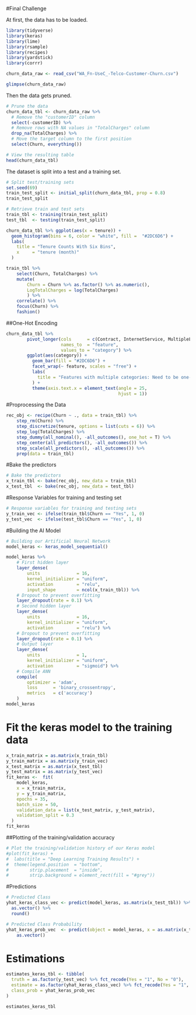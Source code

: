 #Final Challenge

At first, the data has to be loaded.

```r

library(tidyverse)
library(keras)
library(lime)
library(rsample)
library(recipes)
library(yardstick)
library(corrr)

churn_data_raw <- read_csv("WA_Fn-UseC_-Telco-Customer-Churn.csv")

glimpse(churn_data_raw)
```
Then the data gets pruned.
```r
# Prune the data
churn_data_tbl <- churn_data_raw %>%
  # Remove the "customerID" column
  select(-customerID) %>%
  # Remove rows with NA values in "TotalCharges" column
  drop_na(TotalCharges) %>%
  # Move the target column to the first position
  select(Churn, everything())

# View the resulting table
head(churn_data_tbl)

```
The dataset is split into a test and a training set.
```r
# Split test/training sets
set.seed(69)
train_test_split <- initial_split(churn_data_tbl, prop = 0.8)
train_test_split

# Retrieve train and test sets
train_tbl <- training(train_test_split)
test_tbl  <- testing(train_test_split)
```
```r
churn_data_tbl %>% ggplot(aes(x = tenure)) + 
  geom_histogram(bins = 6, color = "white", fill =  "#2DC6D6") +
  labs(
    title = "Tenure Counts With Six Bins",
    x     = "tenure (month)"
  )

train_tbl %>%
    select(Churn, TotalCharges) %>%
    mutate(
        Churn = Churn %>% as.factor() %>% as.numeric(),
        LogTotalCharges = log(TotalCharges)
        ) %>%
    correlate() %>%
    focus(Churn) %>%
    fashion()
```

##One-Hot Encoding
```r
churn_data_tbl %>% 
        pivot_longer(cols      = c(Contract, InternetService, MultipleLines, PaymentMethod), 
                     names_to  = "feature", 
                     values_to = "category") %>% 
        ggplot(aes(category)) +
          geom_bar(fill = "#2DC6D6") +
          facet_wrap(~ feature, scales = "free") +
          labs(
            title = "Features with multiple categories: Need to be one-hot encoded"
          ) +
          theme(axis.text.x = element_text(angle = 25, 
                                           hjust = 1))
```
#Proprocessing the Data
```r
rec_obj <- recipe(Churn ~ ., data = train_tbl) %>%
    step_rm(Churn) %>% 
    step_discretize(tenure, options = list(cuts = 6)) %>%
    step_log(TotalCharges) %>%
    step_dummy(all_nominal(), -all_outcomes(), one_hot = T) %>%
    step_center(all_predictors(), -all_outcomes()) %>%
    step_scale(all_predictors(), -all_outcomes()) %>%
    prep(data = train_tbl)
```
#Bake the predictors
```r
# Bake the predictors
x_train_tbl <- bake(rec_obj, new_data = train_tbl)
x_test_tbl  <- bake(rec_obj, new_data = test_tbl)
```
#Response Variables for training and testing set
```r
# Response variables for training and testing sets
y_train_vec <- ifelse(train_tbl$Churn == "Yes", 1, 0)
y_test_vec  <- ifelse(test_tbl$Churn == "Yes", 1, 0)
```
#Building the AI Model
```r
# Building our Artificial Neural Network
model_keras <- keras_model_sequential()

model_keras %>% 
    # First hidden layer
    layer_dense(
        units              = 16, 
        kernel_initializer = "uniform", 
        activation         = "relu", 
        input_shape        = ncol(x_train_tbl)) %>% 
    # Dropout to prevent overfitting
    layer_dropout(rate = 0.1) %>%
    # Second hidden layer
    layer_dense(
        units              = 16, 
        kernel_initializer = "uniform", 
        activation         = "relu") %>% 
    # Dropout to prevent overfitting
    layer_dropout(rate = 0.1) %>%
    # Output layer
    layer_dense(
        units              = 1, 
        kernel_initializer = "uniform", 
        activation         = "sigmoid") %>% 
    # Compile ANN
    compile(
        optimizer = 'adam',
        loss      = 'binary_crossentropy',
        metrics   = c('accuracy')
    )
model_keras
```

# Fit the keras model to the training data
```r
x_train_matrix = as.matrix(x_train_tbl)
y_train_matrix = as.matrix(y_train_vec)
x_test_matrix = as.matrix(x_test_tbl)
y_test_matrix = as.matrix(y_test_vec)
fit_keras <-  fit(
    model_keras,
    x = x_train_matrix,
    y = y_train_matrix,
    epochs = 35,
    batch_size = 50,
    validation_data = list(x_test_matrix, y_test_matrix),
    validation_split = 0.3
  )
fit_keras
```
##Plotting of the training/validation accuracy
```r
# Plot the training/validation history of our Keras model
#plot(fit_keras) +
#  labs(title = "Deep Learning Training Results") +
#  theme(legend.position  = "bottom", 
#        strip.placement  = "inside",
#        strip.background = element_rect(fill = "#grey"))
```

#Predictions
```r
# Predicted Class
yhat_keras_class_vec <- predict(model_keras, as.matrix(x_test_tbl)) %>%
  as.vector() %>%
  round()

# Predicted Class Probability
yhat_keras_prob_vec  <- predict(object = model_keras, x = as.matrix(x_test_tbl)) %>%
    as.vector()
```
# Estimations
```r
estimates_keras_tbl <- tibble(
  truth = as.factor(y_test_vec) %>% fct_recode(Yes = "1", No = "0"),
  estimate = as.factor(yhat_keras_class_vec) %>% fct_recode(Yes = "1", No = "0"),
  class_prob = yhat_keras_prob_vec
)

estimates_keras_tbl
```